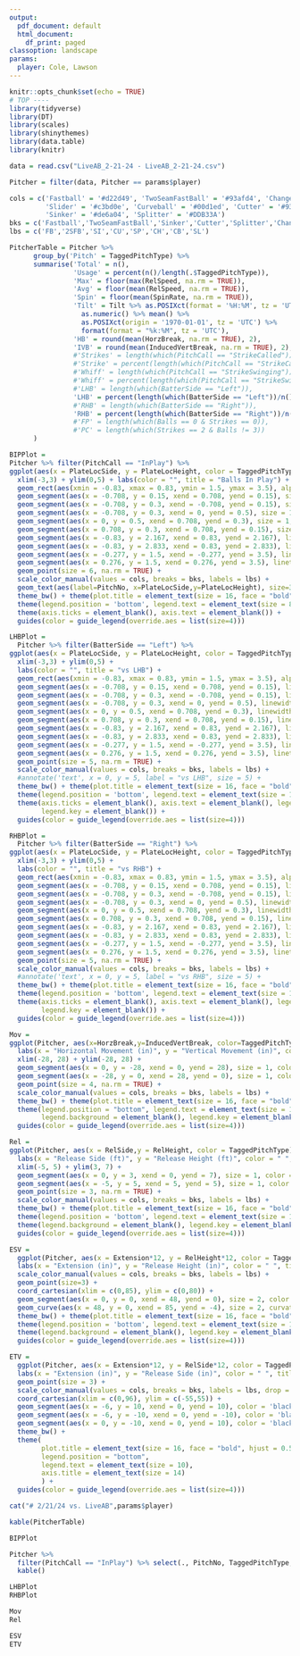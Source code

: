 ```yaml
---
output:
  pdf_document: default
  html_document:
    df_print: paged
classoption: landscape
params:
  player: Cole, Lawson
---
```


```r
knitr::opts_chunk$set(echo = TRUE)
# TOP ----
library(tidyverse)
library(DT)
library(scales)
library(shinythemes)
library(data.table)
library(knitr)

data = read.csv("LiveAB_2-21-24 - LiveAB_2-21-24.csv")

Pitcher = filter(data, Pitcher == params$player)

cols = c('Fastball' = '#d22d49', 'TwoSeamFastBall' = '#93afd4', 'ChangeUp' = '#1dbe3a', 
         'Slider' = '#c3bd0e', 'Curveball' = '#00d1ed', 'Cutter' = '#933f2c', 
         'Sinker' = '#de6a04', 'Splitter' = '#DDB33A')
bks = c('Fastball','TwoSeamFastBall','Sinker','Cutter','Splitter','ChangeUp','Curveball','Slider')
lbs = c('FB','2SFB','SI','CU','SP','CH','CB','SL')

```

```r
PitcherTable = Pitcher %>%
      group_by('Pitch' = TaggedPitchType) %>%
      summarise('Total' = n(),
                'Usage' = percent(n()/length(.$TaggedPitchType)),
                'Max' = floor(max(RelSpeed, na.rm = TRUE)),
                'Avg' = floor(mean(RelSpeed, na.rm = TRUE)),
                'Spin' = floor(mean(SpinRate, na.rm = TRUE)),
                'Tilt' = Tilt %>% as.POSIXct(format = '%H:%M', tz = 'UTC') %>%
                  as.numeric() %>% mean() %>%
                  as.POSIXct(origin = '1970-01-01', tz = 'UTC') %>%
                  format(format = "%k:%M", tz = 'UTC'),
                'HB' = round(mean(HorzBreak, na.rm = TRUE), 2),
                'IVB' = round(mean(InducedVertBreak, na.rm = TRUE), 2),
                #'Strikes' = length(which(PitchCall == "StrikeCalled")),
                #'Strike' = percent(length(which(PitchCall == "StrikeCalled"))/n()),
                #'Whiff' = length(which(PitchCall == "StrikeSwinging")),
                #'Whiff' = percent(length(which(PitchCall == "StrikeSwinging"))/n()),
                #'LHB' = length(which(BatterSide == "Left")),
                'LHB' = percent(length(which(BatterSide == "Left"))/n()),
                #'RHB' = length(which(BatterSide == "Right")),
                'RHB' = percent(length(which(BatterSide == "Right"))/n()),
                #'FP' = length(which(Balls == 0 & Strikes == 0)),
                #'PC' = length(which(Strikes == 2 & Balls != 3))
      )
```

```r

BIPPlot =
Pitcher %>% filter(PitchCall == "InPlay") %>% 
ggplot(aes(x = PlateLocSide, y = PlateLocHeight, color = TaggedPitchType),) +
  xlim(-3,3) + ylim(0,5) + labs(color = "", title = "Balls In Play") +
  geom_rect(aes(xmin = -0.83, xmax = 0.83, ymin = 1.5, ymax = 3.5), alpha = 0, size = 1, color = "black") +
  geom_segment(aes(x = -0.708, y = 0.15, xend = 0.708, yend = 0.15), size = 1, color = "black") + 
  geom_segment(aes(x = -0.708, y = 0.3, xend = -0.708, yend = 0.15), size = 1, color = "black") + 
  geom_segment(aes(x = -0.708, y = 0.3, xend = 0, yend = 0.5), size = 1, color = "black") + 
  geom_segment(aes(x = 0, y = 0.5, xend = 0.708, yend = 0.3), size = 1, color = "black") + 
  geom_segment(aes(x = 0.708, y = 0.3, xend = 0.708, yend = 0.15), size = 1, color = "black") +
  geom_segment(aes(x = -0.83, y = 2.167, xend = 0.83, yend = 2.167), linetype = 2, color = 'dark grey', size = 1) +
  geom_segment(aes(x = -0.83, y = 2.833, xend = 0.83, yend = 2.833), linetype = 2, color = 'dark grey', size = 1) +
  geom_segment(aes(x = -0.277, y = 1.5, xend = -0.277, yend = 3.5), linetype = 2, color = 'dark grey', size = 1) +
  geom_segment(aes(x = 0.276, y = 1.5, xend = 0.276, yend = 3.5), linetype = 2, color = 'dark grey', size = 1) +
  geom_point(size = 6, na.rm = TRUE) +
  scale_color_manual(values = cols, breaks = bks, labels = lbs) +
  geom_text(aes(label=PitchNo, x=PlateLocSide,y=PlateLocHeight), size=3, color='white') +
  theme_bw() + theme(plot.title = element_text(size = 16, face = "bold", hjust = 0.5)) +
  theme(legend.position = 'bottom', legend.text = element_text(size = 8), axis.title = element_blank()) +
  theme(axis.ticks = element_blank(), axis.text = element_blank()) +
  guides(color = guide_legend(override.aes = list(size=4)))
```

```r
LHBPlot =
  Pitcher %>% filter(BatterSide == "Left") %>% 
ggplot(aes(x = PlateLocSide, y = PlateLocHeight, color = TaggedPitchType)) +
  xlim(-3,3) + ylim(0,5) + 
  labs(color = "", title = "vs LHB") +
  geom_rect(aes(xmin = -0.83, xmax = 0.83, ymin = 1.5, ymax = 3.5), alpha = 0, linewidth = 1, color = "black") +
  geom_segment(aes(x = -0.708, y = 0.15, xend = 0.708, yend = 0.15), linewidth = 1, color = "black") + 
  geom_segment(aes(x = -0.708, y = 0.3, xend = -0.708, yend = 0.15), linewidth = 1, color = "black") + 
  geom_segment(aes(x = -0.708, y = 0.3, xend = 0, yend = 0.5), linewidth = 1, color = "black") + 
  geom_segment(aes(x = 0, y = 0.5, xend = 0.708, yend = 0.3), linewidth = 1, color = "black") + 
  geom_segment(aes(x = 0.708, y = 0.3, xend = 0.708, yend = 0.15), linewidth = 1, color = "black") +
  geom_segment(aes(x = -0.83, y = 2.167, xend = 0.83, yend = 2.167), linetype = 2, color = 'dark grey', linewidth = 1) +
  geom_segment(aes(x = -0.83, y = 2.833, xend = 0.83, yend = 2.833), linetype = 2, color = 'dark grey', linewidth = 1) +
  geom_segment(aes(x = -0.277, y = 1.5, xend = -0.277, yend = 3.5), linetype = 2, color = 'dark grey', linewidth = 1) +
  geom_segment(aes(x = 0.276, y = 1.5, xend = 0.276, yend = 3.5), linetype = 2, color = 'dark grey', linewidth = 1) +
  geom_point(size = 5, na.rm = TRUE) +
  scale_color_manual(values = cols, breaks = bks, labels = lbs) +
  #annotate('text', x = 0, y = 5, label = "vs LHB", size = 5) +
  theme_bw() + theme(plot.title = element_text(size = 16, face = "bold", hjust = 0.5)) +
  theme(legend.position = 'bottom', legend.text = element_text(size = 10), axis.title = element_blank()) +
  theme(axis.ticks = element_blank(), axis.text = element_blank(), legend.background = element_blank(), 
        legend.key = element_blank()) +
  guides(color = guide_legend(override.aes = list(size=4)))
```

```r
RHBPlot =
  Pitcher %>% filter(BatterSide == "Right") %>% 
ggplot(aes(x = PlateLocSide, y = PlateLocHeight, color = TaggedPitchType)) +
  xlim(-3,3) + ylim(0,5) + 
  labs(color = "", title = "vs RHB") +
  geom_rect(aes(xmin = -0.83, xmax = 0.83, ymin = 1.5, ymax = 3.5), alpha = 0, linewidth = 1, color = "black") +
  geom_segment(aes(x = -0.708, y = 0.15, xend = 0.708, yend = 0.15), linewidth = 1, color = "black") + 
  geom_segment(aes(x = -0.708, y = 0.3, xend = -0.708, yend = 0.15), linewidth = 1, color = "black") + 
  geom_segment(aes(x = -0.708, y = 0.3, xend = 0, yend = 0.5), linewidth = 1, color = "black") + 
  geom_segment(aes(x = 0, y = 0.5, xend = 0.708, yend = 0.3), linewidth = 1, color = "black") + 
  geom_segment(aes(x = 0.708, y = 0.3, xend = 0.708, yend = 0.15), linewidth = 1, color = "black") +
  geom_segment(aes(x = -0.83, y = 2.167, xend = 0.83, yend = 2.167), linetype = 2, color = 'dark grey', linewidth = 1) +
  geom_segment(aes(x = -0.83, y = 2.833, xend = 0.83, yend = 2.833), linetype = 2, color = 'dark grey', linewidth = 1) +
  geom_segment(aes(x = -0.277, y = 1.5, xend = -0.277, yend = 3.5), linetype = 2, color = 'dark grey', linewidth = 1) +
  geom_segment(aes(x = 0.276, y = 1.5, xend = 0.276, yend = 3.5), linetype = 2, color = 'dark grey', linewidth = 1) +
  geom_point(size = 5, na.rm = TRUE) +
  scale_color_manual(values = cols, breaks = bks, labels = lbs) +
  #annotate('text', x = 0, y = 5, label = "vs RHB", size = 5) +
  theme_bw() + theme(plot.title = element_text(size = 16, face = "bold", hjust = 0.5)) +
  theme(legend.position = 'bottom', legend.text = element_text(size = 10), axis.title = element_blank()) +
  theme(axis.ticks = element_blank(), axis.text = element_blank(), legend.background = element_blank(), 
        legend.key = element_blank()) +
  guides(color = guide_legend(override.aes = list(size=4)))
```


```r
Mov =
ggplot(Pitcher, aes(x=HorzBreak,y=InducedVertBreak, color=TaggedPitchType)) +
  labs(x = "Horizontal Movement (in)", y = "Vertical Movement (in)", color = " ", title = "Pitch Movement") + 
  xlim(-28, 28) + ylim(-28, 28) +
  geom_segment(aes(x = 0, y = -28, xend = 0, yend = 28), size = 1, color = "grey55") + 
  geom_segment(aes(x = -28, y = 0, xend = 28, yend = 0), size = 1, color = "grey55") +
  geom_point(size = 4, na.rm = TRUE) +
  scale_color_manual(values = cols, breaks = bks, labels = lbs) +
  theme_bw() + theme(plot.title = element_text(size = 16, face = "bold", hjust = 0.5)) +
  theme(legend.position = "bottom", legend.text = element_text(size = 10), axis.title = element_text(size = 14),
        legend.background = element_blank(), legend.key = element_blank()) +
  guides(color = guide_legend(override.aes = list(size=4)))
```

```r
Rel = 
ggplot(Pitcher, aes(x = RelSide,y = RelHeight, color = TaggedPitchType)) +
  labs(x = "Release Side (ft)", y = "Release Height (ft)", color = " ", title = "Release Points") + 
  xlim(-5, 5) + ylim(3, 7) +
  geom_segment(aes(x = 0, y = 3, xend = 0, yend = 7), size = 1, color = "grey55") + 
  geom_segment(aes(x = -5, y = 5, xend = 5, yend = 5), size = 1, color = "grey55") +
  geom_point(size = 3, na.rm = TRUE) +
  scale_color_manual(values = cols, breaks = bks, labels = lbs) +
  theme_bw() + theme(plot.title = element_text(size = 16, face = "bold", hjust = 0.5)) +
  theme(legend.position = 'bottom', legend.text = element_text(size = 10), axis.title = element_text(size = 14)) +
  theme(legend.background = element_blank(), legend.key = element_blank()) +
  guides(color = guide_legend(override.aes = list(size=4)))
```

```r
ESV = 
  ggplot(Pitcher, aes(x = Extension*12, y = RelHeight*12, color = TaggedPitchType)) +
  labs(x = "Extension (in)", y = "Release Height (in)", color = " ", title = "Extension Side View") +
  scale_color_manual(values = cols, breaks = bks, labels = lbs) +
  geom_point(size=3) +
  coord_cartesian(xlim = c(0,85), ylim = c(0,80)) +
  geom_segment(aes(x = 0, y = 0, xend = 48, yend = 0), size = 2, color = 'black') +
  geom_curve(aes(x = 48, y = 0, xend = 85, yend = -4), size = 2, curvature = -.05, color = 'black') +
  theme_bw() + theme(plot.title = element_text(size = 16, face = "bold", hjust = 0.5)) +
  theme(legend.position = 'bottom', legend.text = element_text(size = 10), axis.title = element_text(size = 14)) +
  theme(legend.background = element_blank(), legend.key = element_blank()) +
  guides(color = guide_legend(override.aes = list(size=4)))
```

```r
ETV = 
  ggplot(Pitcher, aes(x = Extension*12, y = RelSide*12, color = TaggedPitchType)) +
  labs(x = "Extension (in)", y = "Release Side (in)", color = " ", title = "Extension Top View") +
  geom_point(size = 3) +
  scale_color_manual(values = cols, breaks = bks, labels = lbs, drop = FALSE) +
  coord_cartesian(xlim = c(0,96), ylim = c(-55,55)) +
  geom_segment(aes(x = -6, y = 10, xend = 0, yend = 10), color = 'black', size = 1) +
  geom_segment(aes(x = -6, y = -10, xend = 0, yend = -10), color = 'black', size = 1) +
  geom_segment(aes(x = 0, y = -10, xend = 0, yend = 10), color = 'black', size = 1) +
  theme_bw() + 
  theme(
        plot.title = element_text(size = 16, face = "bold", hjust = 0.5),
        legend.position = "bottom",
        legend.text = element_text(size = 10),
        axis.title = element_text(size = 14)
        ) +
  guides(color = guide_legend(override.aes = list(size=4)))
```


```r
cat("# 2/21/24 vs. LiveAB",params$player)
```

```r
kable(PitcherTable)

```

```r
BIPPlot

```

```r
Pitcher %>% 
  filter(PitchCall == "InPlay") %>% select(., PitchNo, TaggedPitchType, TaggedHitType, PlayResult, ExitSpeed, Angle, Distance) %>% 
  kable()
```

```r
LHBPlot
RHBPlot
```

```r
Mov
Rel
```

```r
ESV
ETV
```

